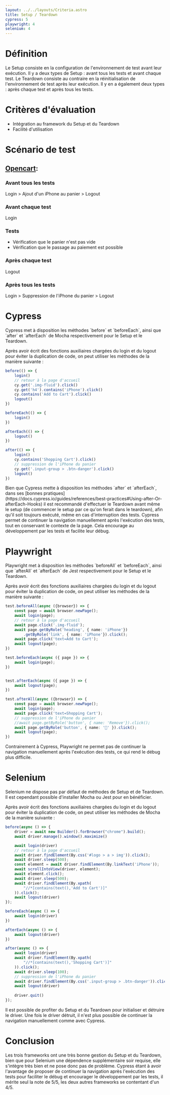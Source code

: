 ```yaml
---
layout: ../../layouts/Criteria.astro
title: Setup / Teardown
cypress: 5
playwright: 4
selenium: 4
---
```



# Définition

Le Setup consiste en la configuration de l'environnement de test avant leur exécution. Il y a deux types de Setup : avant tous les tests et avant chaque test.
Le Teardown consiste au contraire en la réinitialisation de l'environnement de test après leur exécution. Il y en a également deux types : après chaque test et après tous les tests.

# Critères d'évaluation

- Intégration au framework du Setup et du Teardown
- Facilité d'utilisation

# Scénario de test
## [Opencart](https://electre.kereval.cloud/opencart/index.php):
### Avant tous les tests
Login > Ajout d'un iPhone au panier > Logout

### Avant chaque test
Login

### Tests
- Vérification que le panier n'est pas vide
- Vérification que le passage au paiement est possible

### Après chaque test
Logout

### Après tous les tests
Login > Suppression de l'iPhone du panier > Logout


# Cypress

<ThumbUpAlert>
    Cypress met à disposition les méthodes `before` et `beforeEach`, ainsi que `after` et `afterEach` de Mocha respectivement pour le Setup et le Teardown.
</ThumbUpAlert>

Après avoir écrit des fonctions auxiliaires chargées du login et du logout pour éviter la duplication de code, on peut utiliser les méthodes de la manière suivante :

```ts
before(() => {
    login()
    // retour à la page d'accueil
    cy.get('.img-fluid').click()
    cy.get('h4').contains('iPhone').click()
    cy.contains('Add to Cart').click()
    logout()
})

beforeEach(() => {
    login()
})

afterEach(() => {
    logout()
})

after(() => {
    login()
    cy.contains('Shopping Cart').click()
    // suppression de l'iPhone du panier
    cy.get('.input-group > .btn-danger').click()
    logout()
})
```

<ThumbWarningAlert>
    Bien que Cypress mette à disposition les méthodes `after` et `afterEach`, dans ses [bonnes pratiques](https://docs.cypress.io/guides/references/best-practices#Using-after-Or-afterEach-Hooks)
    il est recommandé d'effectuer le Teardown avant même le setup (de commencer le setup par ce qu'on ferait dans le teardown), afin qu'il soit toujours exécuté, même en cas d'interruption des tests.
</ThumbWarningAlert>

<ThumbUpAlert>
    Cypress permet de continuer la navigation manuellement après l'exécution des tests, tout en conservant le contexte de la page. Cela encourage au développement par les tests et facilite leur débug.
</ThumbUpAlert>


# Playwright

<ThumbUpAlert>
    Playwright met à disposition les méthodes `beforeAll` et `beforeEach`, ainsi que `afterAll` et `afterEach` de Jest respectivement pour le Setup et le Teardown.
</ThumbUpAlert>

Après avoir écrit des fonctions auxiliaires chargées du login et du logout pour éviter la duplication de code, on peut utiliser les méthodes de la manière suivante :

```ts
test.beforeAll(async ({browser}) => {
    const page = await browser.newPage();
    await login(page);
    // retour à la page d'accueil
    await page.click('.img-fluid');
    await page.getByRole('heading', { name: 'iPhone'})
        .getByRole('link', { name: 'iPhone'}).click();
    await page.click('text=Add to Cart');
    await logout(page);
})

test.beforeEach(async ({ page }) => {
    await login(page);
})


test.afterEach(async ({ page }) => {
    await logout(page);
})

test.afterAll(async ({browser}) => {
    const page = await browser.newPage();
    await login(page);
    await page.click('text=Shopping Cart');
    // suppression de l'iPhone du panier
    //await page.getByRole('button', { name: 'Remove'}).click();
    await page.getByRole('button', { name: '' }).click();
    await logout(page);
})
```

<ThumbDownAlert>
    Contrairement à Cypress, Playwright ne permet pas de continuer la navigation manuellement après l'exécution des tests, ce qui rend le débug plus difficile.
</ThumbDownAlert>

# Selenium

<ThumbDownAlert>
    Selenium ne dispose pas par défaut de méthodes de Setup et de Teardown. 
</ThumbDownAlert>
<ThumbUpAlert>
    Il est cependant possible d'installer Mocha ou Jest pour en bénéficier.
</ThumbUpAlert>

Après avoir écrit des fonctions auxiliaires chargées du login et du logout pour éviter la duplication de code, on peut utiliser les méthodes de Mocha de la manière suivante :

```ts
before(async () => {
    driver = await new Builder().forBrowser("chrome").build();
    await driver.manage().window().maximize()

    await login(driver)
    // retour à la page d'accueil
    await driver.findElement(By.css('#logo > a > img')).click();
    await driver.sleep(500);
    const element = await driver.findElement(By.linkText('iPhone'));
    await scrollIntoView(driver, element);
    await element.click();
    await driver.sleep(500);
    await driver.findElement(By.xpath(
        "//*[contains(text(),'Add to Cart')]"
    )).click();
    await logout(driver)
});

beforeEach(async () => {
    await login(driver)
})

afterEach(async () => {
    await logout(driver)
})

after(async () => {
    await login(driver)
    await driver.findElement(By.xpath(
        "//*[contains(text(),'Shopping Cart')]"
    )).click();
    await driver.sleep(100);
    // suppression de l'iPhone du panier
    await driver.findElement(By.css('.input-group > .btn-danger')).click();
    await logout(driver)
    
    driver.quit()
});
```
<ThumbInfoAlert>
    Il est possible de profiter du Setup et du Teardown pour initialiser et détruire le driver.
</ThumbInfoAlert>

<ThumbDownAlert>
    Une fois le driver détruit, il n'est plus possible de continuer la navigation manuellement comme avec Cypress.
</ThumbDownAlert>

# Conclusion

Les trois frameworks ont une très bonne gestion du Setup et du Teardown, bien que pour Selenium une dépendence supplémentaire soir requise, elle s'intègre très bien et ne pose donc pas de problème.
Cypress étant à avoir l'avantage de proposer de continuer la navigation après l'exécution des tests pour faciliter le débug et encourager le développement par les tests, il mérite seul la note de 5/5, les deux autres frameworks se contentant d'un 4/5.